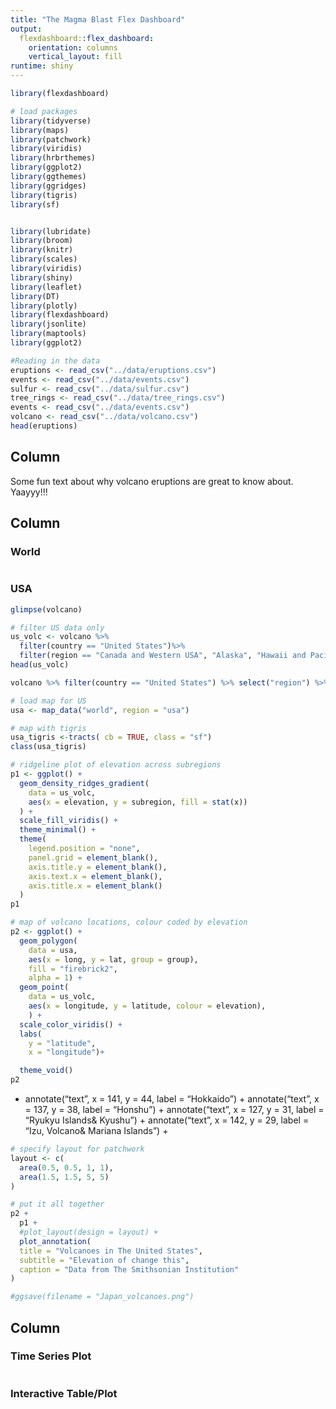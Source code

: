```yaml
---
title: "The Magma Blast Flex Dashboard"
output: 
  flexdashboard::flex_dashboard:
    orientation: columns
    vertical_layout: fill
runtime: shiny
---
```


```r
library(flexdashboard)
```

```r
# load packages
library(tidyverse)
library(maps)
library(patchwork)
library(viridis)
library(hrbrthemes)
library(ggplot2)
library(ggthemes)
library(ggridges)
library(tigris)
library(sf)


library(lubridate)
library(broom)
library(knitr)
library(scales)
library(viridis)
library(shiny)
library(leaflet)
library(DT)
library(plotly)
library(flexdashboard)
library(jsonlite)
library(maptools)
library(ggplot2)
```

```r
#Reading in the data
eruptions <- read_csv("../data/eruptions.csv")
events <- read_csv("../data/events.csv")
sulfur <- read_csv("../data/sulfur.csv")
tree_rings <- read_csv("../data/tree_rings.csv")
events <- read_csv("../data/events.csv")
volcano <- read_csv("../data/volcano.csv")
head(eruptions)
```

Column {.sidebar}
--------------------------------------------------

Some fun text about why volcano eruptions are great to know about. Yaayyy!!!

Column {data-width=350}
-----------------------------------------------------------------------

### World

```r

```

### USA



```r

glimpse(volcano)
```

```r
# filter US data only
us_volc <- volcano %>% 
  filter(country == "United States")%>%
  filter(region == "Canada and Western USA", "Alaska", "Hawaii and Pacific Ocean")
head(us_volc)
```

```r
volcano %>% filter(country == "United States") %>% select("region") %>% unique()
```

```r
# load map for US
usa <- map_data("world", region = "usa")

```

```r
# map with tigris
usa_tigris <-tracts( cb = TRUE, class = "sf")
class(usa_tigris)
```

```r
# ridgeline plot of elevation across subregions
p1 <- ggplot() +
  geom_density_ridges_gradient(
    data = us_volc,
    aes(x = elevation, y = subregion, fill = stat(x))
  ) +
  scale_fill_viridis() +
  theme_minimal() +
  theme(
    legend.position = "none", 
    panel.grid = element_blank(),
    axis.title.y = element_blank(),
    axis.text.x = element_blank(),
    axis.title.x = element_blank()
  )
p1
```

```r
# map of volcano locations, colour coded by elevation
p2 <- ggplot() +
  geom_polygon(
    data = usa,
    aes(x = long, y = lat, group = group),
    fill = "firebrick2",
    alpha = 1) +
  geom_point(
    data = us_volc,
    aes(x = longitude, y = latitude, colour = elevation),
    ) +
  scale_color_viridis() +
  labs(
    y = "latitude",
    x = "longitude")+

  theme_void() 
p2
```

 +
annotate("text", x = 141, y = 44, label = "Hokkaido") +
  annotate("text", x = 137, y = 38, label = "Honshu") +
  annotate("text", x = 127, y = 31, label = "Ryukyu Islands\n & Kyushu") +
  annotate("text", x = 142, y = 29, label = "Izu, Volcano\n & Mariana Islands") +
```r
# specify layout for patchwork  
layout <- c(
  area(0.5, 0.5, 1, 1),
  area(1.5, 1.5, 5, 5)
)
```


```r
# put it all together
p2 +
  p1 + 
  #plot_layout(design = layout) +  
  plot_annotation(
  title = "Volcanoes in The United States",
  subtitle = "Elevation of change this",
  caption = "Data from The Smithsonian Institution"
) 

#ggsave(filename = "Japan_volcanoes.png")

```



Column {data-width=350}
-----------------------------------------------------------------------

### Time Series Plot

```r

```

### Interactive Table/Plot

```r

```

